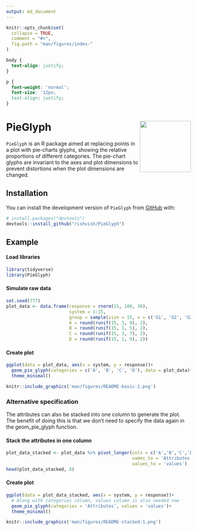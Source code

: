 ```yaml
---
output: md_document
---
```



```r
knitr::opts_chunk$set(
  collapse = TRUE,
  comment = "#>",
  fig.path = "man/figures/index-"
)
```


```css
body {
  text-align: justify;
}

p {
  font-weight: 'normal';
  font-size: '12px;
  text-align: justify;
}
```

# PieGlyph <img src="man/figures/logo.png" align="right" height="139" />

`PieGlyph` is an R package aimed at replacing points in a plot with pie-charts glyphs, showing the relative proportions of different categories. The pie-chart glyphs are invariant to the axes and plot dimensions to prevent distortions when the plot dimensions are changed.

## Installation

You can install the development version of `PieGlyph` from [GitHub](https://github.com/) with:

``` r
# install.packages("devtools")
devtools::install_github("rishvish/PieGlyph")
```

## Example

#### Load libraries

```r
library(tidyverse)
library(PieGlyph)
```

#### Simulate raw data

```r
set.seed(777)
plot_data <- data.frame(response = rnorm(15, 100, 30),
                        system = 1:15,
                        group = sample(size = 15, x = c('G1', 'G2', 'G3'), replace = T),
                        A = round(runif(15, 3, 9), 2),
                        B = round(runif(15, 1, 5), 2),
                        C = round(runif(15, 3, 7), 2),
                        D = round(runif(15, 1, 9), 2))
```

#### Create plot

```r
ggplot(data = plot_data, aes(x = system, y = response))+
  geom_pie_glyph(categories = c('A', 'B', 'C', 'D'), data = plot_data)+
  theme_minimal()
```

```r
knitr::include_graphics('man/figures/README-basic-1.png')
```

### Alternative specification

<p> The attributes can also be stacked into one column to generate the plot. The benefit of doing this is that we don't need to specify the data again in the geom_pie_glyph function. </p>

#### Stack the attributes in one column

```r
plot_data_stacked <- plot_data %>% pivot_longer(cols = c('A','B','C','D'), 
                                                names_to = 'Attributes', 
                                                values_to = 'values')
head(plot_data_stacked, 8)
```

#### Create plot

```r
ggplot(data = plot_data_stacked, aes(x = system, y = response))+
  # Along with categories column, values column is also needed now
  geom_pie_glyph(categories = 'Attributes', values = 'values')+
  theme_minimal()
```

```r
knitr::include_graphics('man/figures/README-stacked-1.png')
```
